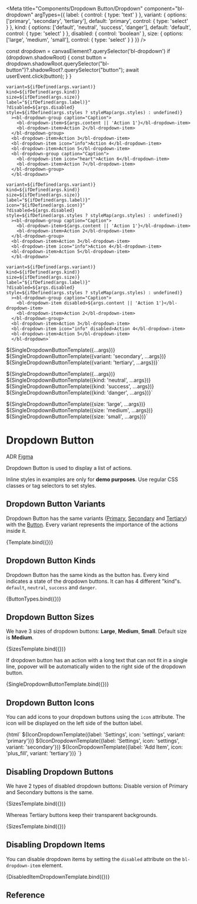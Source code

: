 
<Meta
  title="Components/Dropdown Button/Dropdown"
  component="bl-dropdown"
  argTypes={{
    label: {
      control: {
        type: 'text'
      }
    },
    variant: {
      options: ['primary', 'secondary', 'tertiary'],
      default: 'primary',
      control: { type: 'select' }
    },
    kind: {
      options: ['default', 'neutral', 'success', 'danger'],
      default: 'default',
      control: { type: 'select' }
    },
    disabled: {
      control: 'boolean'
    },
    size: {
      options: ['large', 'medium', 'small'],
      control: { type: 'select' }
    }
  }}
/>

  const dropdown = canvasElement?.querySelector('bl-dropdown')
  if (dropdown.shadowRoot) {
    const button = dropdown.shadowRoot.querySelector("bl-button")?.shadowRoot?.querySelector("button");
    await userEvent.click(button);
  }
}

    variant=${ifDefined(args.variant)}
    kind=${ifDefined(args.kind)}
    size=${ifDefined(args.size)}
    label="${ifDefined(args.label)}"
    ?disabled=${args.disabled}
    style=${ifDefined(args.styles ? styleMap(args.styles) : undefined)}
      ><bl-dropdown-group caption="Caption">
        <bl-dropdown-item>${args.content || 'Action 1'}</bl-dropdown-item>
        <bl-dropdown-item>Action 2</bl-dropdown-item>
      </bl-dropdown-group>
      <bl-dropdown-item>Action 3</bl-dropdown-item>
      <bl-dropdown-item icon="info">Action 4</bl-dropdown-item>
      <bl-dropdown-item>Action 5</bl-dropdown-item>
      <bl-dropdown-group caption="Caption">
        <bl-dropdown-item icon="heart">Action 6</bl-dropdown-item>
        <bl-dropdown-item>Action 7</bl-dropdown-item>
      </bl-dropdown-group>
      </bl-dropdown>`

    variant=${ifDefined(args.variant)}
    kind=${ifDefined(args.kind)}
    size=${ifDefined(args.size)}
    label="${ifDefined(args.label)}"
    icon="${ifDefined(args.icon)}"
    ?disabled=${args.disabled}
    style=${ifDefined(args.styles ? styleMap(args.styles) : undefined)}
      ><bl-dropdown-group caption="Caption">
        <bl-dropdown-item>${args.content || 'Action 1'}</bl-dropdown-item>
        <bl-dropdown-item>Action 2</bl-dropdown-item>
      </bl-dropdown-group>
      <bl-dropdown-item>Action 3</bl-dropdown-item>
      <bl-dropdown-item icon="info">Action 4</bl-dropdown-item>
      <bl-dropdown-item>Action 5</bl-dropdown-item>
      </bl-dropdown>`

    variant=${ifDefined(args.variant)}
    kind=${ifDefined(args.kind)}
    size=${ifDefined(args.size)}
    label="${ifDefined(args.label)}"
    ?disabled=${args.disabled}
    style=${ifDefined(args.styles ? styleMap(args.styles) : undefined)}
      ><bl-dropdown-group caption="Caption">
        <bl-dropdown-item disabled>${args.content || 'Action 1'}</bl-dropdown-item>
        <bl-dropdown-item>Action 2</bl-dropdown-item>
      </bl-dropdown-group>
      <bl-dropdown-item>Action 3</bl-dropdown-item>
      <bl-dropdown-item icon="info" disabled>Action 4</bl-dropdown-item>
      <bl-dropdown-item>Action 5</bl-dropdown-item>
      </bl-dropdown>`

${SingleDropdownButtonTemplate({...args})}
${SingleDropdownButtonTemplate({variant: 'secondary', ...args})}
${SingleDropdownButtonTemplate({variant: 'tertiary', ...args})}`

${SingleDropdownButtonTemplate({...args})}
${SingleDropdownButtonTemplate({kind: 'neutral', ...args})}
${SingleDropdownButtonTemplate({kind: 'success', ...args})}
${SingleDropdownButtonTemplate({kind: 'danger', ...args})}`

${SingleDropdownButtonTemplate({size: 'large', ...args})}
${SingleDropdownButtonTemplate({size: 'medium', ...args})}
${SingleDropdownButtonTemplate({size: 'small', ...args})}`

# Dropdown Button

<bl-badge icon="document">ADR</bl-badge>
<bl-badge icon="puzzle">[Figma](https://www.figma.com/file/RrcLH0mWpIUy4vwuTlDeKN/Baklava-Design-Guide?node-id=2158%3A8508)</bl-badge>

Dropdown Button is used to display a list of actions.

<bl-alert variant="warning" icon>Inline styles in examples are only for **demo purposes**. Use regular CSS classes or tag selectors to set styles.</bl-alert>

## Dropdown Button Variants

Dropdown Button has the same variants ([Primary](/docs/components-button--primary-buttons), [Secondary](/docs/components-button--secondary-buttons) and [Tertiary](/docs/components-button--tertiary-buttons)) with the [Button](/docs/components-button--variants).
Every variant represents the importance of the actions inside it.

<Canvas>
  <Story name="Variants" args={{ label: 'Dropdown Button' }} play={dropdownOpener}>
    {Template.bind({})}
  </Story>
</Canvas>

## Dropdown Button Kinds

Dropdown Button has the same kinds as the button has.
Every kind indicates a state of the dropdown buttons. It can has 4 different "kind"s. `default`, `neutral`, `success` and `danger`.

<Canvas>
  <Story name="Kinds" args={{ label: 'Dropdown Button' }} play={dropdownOpener}>
    {ButtonTypes.bind({})}
  </Story>
</Canvas>

## Dropdown Button Sizes

We have 3 sizes of dropdown buttons: **Large**, **Medium**, **Small**. Default size is **Medium**.

<Canvas>
  <Story name="Dropdown Button Sizes" args={{ label: 'Dropdown Button' }} play={dropdownOpener}>
    {SizesTemplate.bind({})}
  </Story>
</Canvas>

If dropdown button has an action with a long text that can not fit in a single line, popover will be automatically widen to the right side of the dropdown button.

<Canvas>
  <Story name="Automatic Left Align" args={{ label: 'Dropdown Button', content: 'Action with very long text' }} play={dropdownOpener}>
    {SingleDropdownButtonTemplate.bind({})}
  </Story>
</Canvas>

## Dropdown Button Icons

You can add icons to your dropdown buttons using the `icon` attribute. The icon will be displayed on the left side of the button label.

<Canvas>
  <Story name="With Icons" args={{ label: 'Dropdown Button' }} play={dropdownOpener}>
    {html`
      ${IconDropdownTemplate({label: 'Settings', icon: 'settings', variant: 'primary'})}
      ${IconDropdownTemplate({label: 'Settings', icon: 'settings', variant: 'secondary'})}
      ${IconDropdownTemplate({label: 'Add Item', icon: 'plus_fill', variant: 'tertiary'})}
    `}
  </Story>
</Canvas>

## Disabling Dropdown Buttons

We have 2 types of disabled dropdown buttons: Disable version of Primary and Secondary buttons is the same.

<Canvas columns={1}>
  <Story name="Disabling Dropdown Buttons" args={{ label: 'Dropdown Button', disabled: true }}>
    {SizesTemplate.bind({})}
  </Story>
</Canvas>

Whereas Tertiary buttons keep their transparent backgrounds.

<Canvas columns={1}>
  <Story name="Disabling Tertiary Dropdown Buttons" args={{ label: 'Dropdown Button', disabled: true, variant:"tertiary" }}>
    {SizesTemplate.bind({})}
  </Story>
</Canvas>

## Disabling Dropdown Items

You can disable dropdown items by setting the `disabled` attribute on the `bl-dropdown-item` element.

<Canvas>
  <Story name="Disabling Dropdown Items" args={{ label: 'Dropdown Button' }} play={dropdownOpener}>
    {DisabledItemDropdownTemplate.bind({})}
  </Story>
</Canvas>


## Reference

<ArgsTable of="bl-dropdown" />
